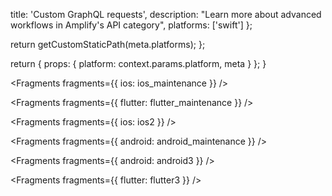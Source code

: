
  title: 'Custom GraphQL requests',
  description: "Learn more about advanced workflows in Amplify's API category",
  platforms: ['swift']
};

  return getCustomStaticPath(meta.platforms);
};

  return {
    props: {
      platform: context.params.platform,
      meta
    }
  };
}


<Fragments fragments={{ ios: ios_maintenance }} />


<Fragments fragments={{ flutter: flutter_maintenance }} />


<Fragments fragments={{ ios: ios2 }} />


<Fragments fragments={{ android: android_maintenance }} />


<Fragments fragments={{ android: android3 }} />


<Fragments fragments={{ flutter: flutter3 }} />
